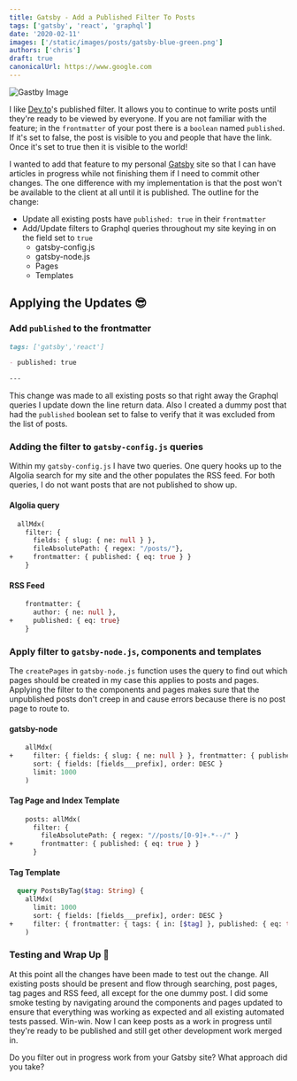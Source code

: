 ```yaml
---
title: Gatsby - Add a Published Filter To Posts
tags: ['gatsby', 'react', 'graphql']
date: '2020-02-11'
images: ['/static/images/posts/gatsby-blue-green.png']
authors: ['chris']
draft: true
canonicalUrl: https://www.google.com
---
```


<Image
  className="w-full rounded-xl"
  alt="Gastby Image"
  src="/static/images/posts/gatsby-blue-green.png"
  layout="responsive"
  width={450}
  height={250}
/>

<TOCInline toc={props.toc} asDisclosure toHeading={3} />

I like [Dev.to](www.dev.to)'s published filter. It allows you to continue to write posts until they're ready to be
viewed by everyone. If you are not familiar with the feature; in the `frontmatter` of your post there is a `boolean` named
`published`. If it's set to false, the post is visible to you and people that have the link. Once it's set to true then
it is visible to the world!

I wanted to add that feature to my personal [Gatsby](www.gatsbyjs.com) site so that I can have articles in progress while
not finishing them if I need to commit other changes. The one difference with my implementation is that the post won't be
available to the client at all until it is published. The outline for the change:

- Update all existing posts have `published: true` in their `frontmatter`
- Add/Update filters to Graphql queries throughout my site keying in on the field set to `true`
  - gatsby-config.js
  - gatsby-node.js
  - Pages
  - Templates

## Applying the Updates 😎

### Add `published` to the frontmatter

```markdown
tags: ['gatsby','react']

- published: true

---
```

This change was made to all existing posts so that right away the Graphql queries I update down the line return data. Also
I created a dummy post that had the `published` boolean set to false to verify that it was excluded from the list of posts.

### Adding the filter to `gatsby-config.js` queries

Within my `gatsby-config.js` I have two queries. One query hooks up to the Algolia search for my site and the other populates
the RSS feed. For both queries, I do not want posts that are not published to show up.

#### Algolia query

```graphql
  allMdx(
    filter: {
      fields: { slug: { ne: null } },
      fileAbsolutePath: { regex: "/posts/"},
+     frontmatter: { published: { eq: true } }
    }
```

#### RSS Feed

```graphql
    frontmatter: {
      author: { ne: null },
+     published: { eq: true}
    }
```

### Apply filter to `gatsby-node.js`, components and templates

The `createPages` in `gatsby-node.js` function uses the query to find out which pages should be created in my case this applies to posts and pages.
Applying the filter to the components and pages makes sure that the unpublished posts don't creep in and cause errors because there
is no post page to route to.

#### gatsby-node

```graphql
    allMdx(
+     filter: { fields: { slug: { ne: null } }, frontmatter: { published: { eq: true } } }
      sort: { fields: [fields___prefix], order: DESC }
      limit: 1000
    )
```

#### Tag Page and Index Template

```graphql
    posts: allMdx(
      filter: {
        fileAbsolutePath: { regex: "//posts/[0-9]+.*--/" }
+       frontmatter: { published: { eq: true } }
      }
```

#### Tag Template

```graphql
  query PostsByTag($tag: String) {
    allMdx(
      limit: 1000
      sort: { fields: [fields___prefix], order: DESC }
+     filter: { frontmatter: { tags: { in: [$tag] }, published: { eq: true } } }
    )
```

### Testing and Wrap Up 🙌

At this point all the changes have been made to test out the change. All existing posts should be present and flow through
searching, post pages, tag pages and RSS feed, all except for the one dummy post. I did some smoke testing by navigating around
the components and pages updated to ensure that everything was working as expected and all existing automated tests passed. Win-win.
Now I can keep posts as a work in progress until they're ready to be published and still get other development work merged in.

Do you filter out in progress work from your Gatsby site? What approach did you take?
